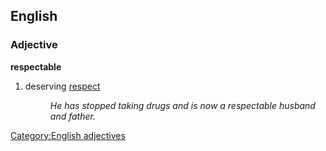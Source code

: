==English==
===Adjective===
'''respectable'''
#deserving [[respect]]
#:''He has stopped taking drugs and is now a respectable husband and father.''

[[Category:English adjectives]]